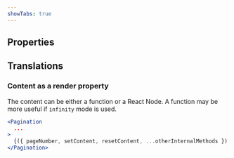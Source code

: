 ```yaml
---
showTabs: true
---
```



## Properties

<PropertiesTable props={PaginationProperties} />

## Translations

<TranslationsTable localeKey="Pagination" />

### Content as a render property

The content can be either a function or a React Node. A function may be more useful if `infinity` mode is used.

```jsx
<Pagination
  ...
>
  {({ pageNumber, setContent, resetContent, ...otherInternalMethods }) => <code>Page {pageNumber}</code>}
</Pagination>
```
